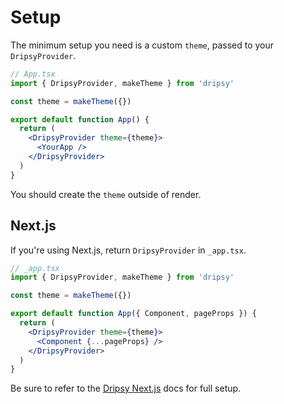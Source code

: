 # Setup

The minimum setup you need is a custom `theme`, passed to your `DripsyProvider`.

```jsx
// App.tsx
import { DripsyProvider, makeTheme } from 'dripsy'

const theme = makeTheme({})

export default function App() {
  return (
    <DripsyProvider theme={theme}>
      <YourApp />
    </DripsyProvider>
  )
}
```

You should create the `theme` outside of render.

## Next.js

If you're using Next.js, return `DripsyProvider` in `_app.tsx`.

```jsx
// _app.tsx
import { DripsyProvider, makeTheme } from 'dripsy'

const theme = makeTheme({})

export default function App({ Component, pageProps }) {
  return (
    <DripsyProvider theme={theme}>
      <Component {...pageProps} />
    </DripsyProvider>
  )
}
```

Be sure to refer to the [Dripsy Next.js](/get-started/web/next) docs for full setup.
